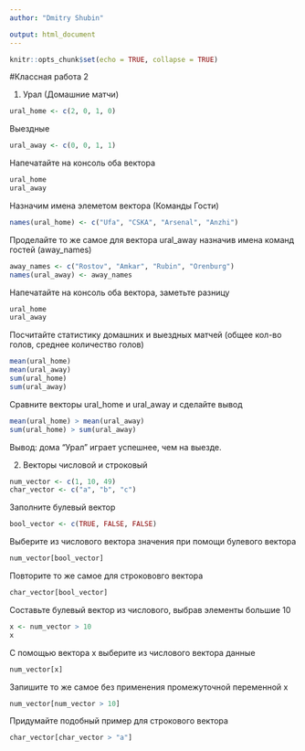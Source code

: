 ```yaml
---
author: "Dmitry Shubin"

output: html_document
---
```


```r
knitr::opts_chunk$set(echo = TRUE, collapse = TRUE)
```
#Классная работа 2


1. Урал (Домашние матчи)

```r
ural_home <- c(2, 0, 1, 0)
```
Выездные

```r
ural_away <- c(0, 0, 1, 1)
```
Напечатайте на консоль оба вектора

```r
ural_home
ural_away
```
Назначим имена элеметом вектора (Команды Гости)

```r
names(ural_home) <- c("Ufa", "CSKA", "Arsenal", "Anzhi")
```

Проделайте то же самое для вектора ural_away назначив имена команд гостей (away_names)

```r
away_names <- c("Rostov", "Amkar", "Rubin", "Orenburg")
names(ural_away) <- away_names
```

Напечатайте на консоль оба вектора, заметьте разницу

```r
ural_home
ural_away
```
Посчитайте статистику домашних и выездных матчей (общее кол-во голов, среднее количество голов)

```r
mean(ural_home)
mean(ural_away)
sum(ural_home)
sum(ural_away)
```

Сравните векторы ural_home и ural_away и сделайте вывод

```r
mean(ural_home) > mean(ural_away)
sum(ural_home) > sum(ural_away)
```
Вывод: дома "Урал" играет успешнее, чем на выезде.

2. Векторы числовой и строковый

```r
num_vector <- c(1, 10, 49)
char_vector <- c("a", "b", "c")
```
Заполните булевый вектор

```r
bool_vector <- c(TRUE, FALSE, FALSE)
```

Выберите из числового вектора значения при помощи булевого вектора

```r
num_vector[bool_vector]
```

Повторите то же самое для строкововго вектора

```r
char_vector[bool_vector]
```

Составьте булевый вектор из числового, выбрав элементы большие 10

```r
x <- num_vector > 10
x
```

С помощью вектора x выберите из числового вектора данные

```r
num_vector[x]
```

Запишите то же самое без применения промежуточной переменной x

```r
num_vector[num_vector > 10]
```

Придумайте подобный пример для строкового вектора

```r
char_vector[char_vector > "a"]
```